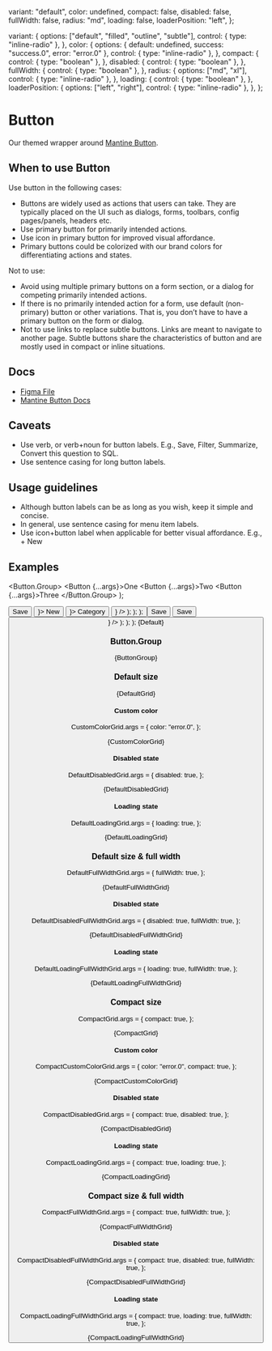 
  variant: "default",
  color: undefined,
  compact: false,
  disabled: false,
  fullWidth: false,
  radius: "md",
  loading: false,
  loaderPosition: "left",
};

  variant: {
    options: ["default", "filled", "outline", "subtle"],
    control: { type: "inline-radio" },
  },
  color: {
    options: { default: undefined, success: "success.0", error: "error.0" },
    control: { type: "inline-radio" },
  },
  compact: {
    control: { type: "boolean" },
  },
  disabled: {
    control: { type: "boolean" },
  },
  fullWidth: {
    control: { type: "boolean" },
  },
  radius: {
    options: ["md", "xl"],
    control: { type: "inline-radio" },
  },
  loading: {
    control: { type: "boolean" },
  },
  loaderPosition: {
    options: ["left", "right"],
    control: { type: "inline-radio" },
  },
};

<Meta
  title="Buttons/Button"
  component={Button}
  args={args}
  argTypes={argTypes}
/>

# Button

Our themed wrapper around [Mantine Button](https://mantine.dev/core/button/).

## When to use Button

Use button in the following cases:

- Buttons are widely used as actions that users can take. They are typically placed on the UI such as dialogs, forms, toolbars, config pages/panels, headers etc.
- Use primary button for primarily intended actions.
- Use icon in primary button for improved visual affordance.
- Primary buttons could be colorized with our brand colors for differentiating actions and states.

Not to use:

- Avoid using multiple primary buttons on a form section, or a dialog for competing primarily intended actions.
- If there is no primarily intended action for a form, use default (non-primary) button or other variations. That is, you don’t have to have a primary button on the form or dialog.
- Not to use links to replace subtle buttons. Links are meant to navigate to another page. Subtle buttons share the characteristics of button and are mostly used in compact or inline situations.

## Docs

- [Figma File](https://www.figma.com/file/Ey1rOyIxRHpmRvE9XrGyop/Buttons-%2F-Button?type=design&node-id=1-96&mode=design&t=yaNljw178EFJeU7k-0)
- [Mantine Button Docs](https://mantine.dev/core/button/)

## Caveats

- Use verb, or verb+noun for button labels. E.g., Save, Filter, Summarize, Convert this question to SQL.
- Use sentence casing for long button labels.

## Usage guidelines

- Although button labels can be as long as you wish, keep it simple and concise.
- In general, use sentence casing for menu item labels.
- Use icon+button label when applicable for better visual affordance. E.g., + New

## Examples


  <Button.Group>
    <Button {...args}>One</Button>
    <Button {...args}>Two</Button>
    <Button {...args}>Three</Button>
  </Button.Group>
);

  <Group noWrap>
    <Button {...args}>Save</Button>
    <Button {...args} leftIcon={<Icon name="add" />}>
      New
    </Button>
    <Button {...args} rightIcon={<Icon name="chevrondown" />}>
      Category
    </Button>
    <Button {...args} leftIcon={<Icon name="play" />} />
  </Group>
);

  <Fragment>
    <GridRow {...args} />
    <GridRow {...args} radius="xl" />
  </Fragment>
);

  <Stack>
    <GridRowGroup {...args} variant="filled" />
    <GridRowGroup {...args} variant="outline" />
    <GridRowGroup {...args} variant="default" />
    <GridRow {...args} variant="subtle" />
  </Stack>
);

  <Group noWrap>
    <Button {...args} loaderPosition="left">
      Save
    </Button>
    <Button {...args} loaderPosition="right">
      Save
    </Button>
    <Button {...args} leftIcon={<Icon name="play" />} />
  </Group>
);

  <Fragment>
    <LoadingGridRow {...args} />
    <LoadingGridRow {...args} radius="xl" />
  </Fragment>
);

  <Stack>
    <LoadingGridRowGroup {...args} variant="filled" />
    <LoadingGridRowGroup {...args} variant="outline" />
    <LoadingGridRowGroup {...args} variant="default" />
    <LoadingGridRow {...args} variant="subtle" />
  </Stack>
);


<Canvas>
  <Story name="Default">{Default}</Story>
</Canvas>

### Button.Group


<Canvas>
  <Story name="Button group">{ButtonGroup}</Story>
</Canvas>

### Default size


<Canvas>
  <Story name="Default size">{DefaultGrid}</Story>
</Canvas>

#### Custom color

CustomColorGrid.args = {
  color: "error.0",
};

<Canvas>
  <Story name="Default size, custom color">{CustomColorGrid}</Story>
</Canvas>

#### Disabled state

DefaultDisabledGrid.args = {
  disabled: true,
};

<Canvas>
  <Story name="Default size, disabled">{DefaultDisabledGrid}</Story>
</Canvas>

#### Loading state

DefaultLoadingGrid.args = {
  loading: true,
};

<Canvas>
  <Story name="Default size, loading">{DefaultLoadingGrid}</Story>
</Canvas>

### Default size & full width

DefaultFullWidthGrid.args = {
  fullWidth: true,
};

<Canvas>
  <Story name="Default size, full width">{DefaultFullWidthGrid}</Story>
</Canvas>

#### Disabled state

DefaultDisabledFullWidthGrid.args = {
  disabled: true,
  fullWidth: true,
};

<Canvas>
  <Story name="Default size, full width, disabled">
    {DefaultDisabledFullWidthGrid}
  </Story>
</Canvas>

#### Loading state

DefaultLoadingFullWidthGrid.args = {
  loading: true,
  fullWidth: true,
};

<Canvas>
  <Story name="Default size, full width, loading">
    {DefaultLoadingFullWidthGrid}
  </Story>
</Canvas>

### Compact size

CompactGrid.args = {
  compact: true,
};

<Canvas>
  <Story name="Compact size">{CompactGrid}</Story>
</Canvas>

#### Custom color

CompactCustomColorGrid.args = {
  color: "error.0",
  compact: true,
};

<Canvas>
  <Story name="Compact size, custom color">{CompactCustomColorGrid}</Story>
</Canvas>

#### Disabled state

CompactDisabledGrid.args = {
  compact: true,
  disabled: true,
};

<Canvas>
  <Story name="Compact size, disabled">{CompactDisabledGrid}</Story>
</Canvas>

#### Loading state

CompactLoadingGrid.args = {
  compact: true,
  loading: true,
};

<Canvas>
  <Story name="Compact size, loading">{CompactLoadingGrid}</Story>
</Canvas>

### Compact size & full width

CompactFullWidthGrid.args = {
  compact: true,
  fullWidth: true,
};

<Canvas>
  <Story name="Compact size, full width">{CompactFullWidthGrid}</Story>
</Canvas>

#### Disabled state

CompactDisabledFullWidthGrid.args = {
  compact: true,
  disabled: true,
  fullWidth: true,
};

<Canvas>
  <Story name="Compact size, full width, disabled">
    {CompactDisabledFullWidthGrid}
  </Story>
</Canvas>

#### Loading state

CompactLoadingFullWidthGrid.args = {
  compact: true,
  loading: true,
  fullWidth: true,
};

<Canvas>
  <Story name="Compact size, full width, loading">
    {CompactLoadingFullWidthGrid}
  </Story>
</Canvas>
